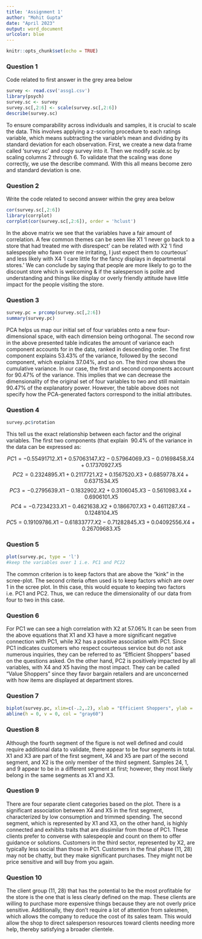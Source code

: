 ```yaml
---
title: 'Assignment 1'
author: "Mohit Gupta"
date: "April 2023"
output: word_document
urlcolor: blue
---
```


```r
knitr::opts_chunk$set(echo = TRUE)
```

### Question 1

Code related to first answer in the grey area below
```r
survey <- read.csv('assg1.csv')
library(psych)
survey.sc <- survey
survey.sc[,2:6] <- scale(survey.sc[,2:6])
describe(survey.sc)
```
To ensure comparability across individuals and samples, it is crucial to scale the data. This involves applying a z-scoring procedure to each ratings variable, which means subtracting the variable's mean and dividing by its standard deviation for each observation.
First, we create a new data frame called 'survey.sc' and copy survey into it. Then we modify scale.sc by scaling columns 2 through 6. To validate that the scaling was done correctly, we use the describe command. With this all means become zero and standard deviation is one. 

### Question 2

Write the code related to second answer within the grey area below
```r
cor(survey.sc[,2:6])
library(corrplot)
corrplot(cor(survey.sc[,2:6]), order = 'hclust')
```
In the above matrix we see that the variables have a fair amount of correlation. A few common themes can be seen like X1 'I never go back to a store that had treated me with disrespect' can be related with X2 'I find salespeople who fawn over me irritating, I just expect them to courteous' and less likely with X4 'I care little for the fancy displays in departmental stores.'
We can conclude by saying that people are more likely to go to the discount store which is welcoming & if the salesperson is polite and understanding and things like display or overly friendly attitude have little impact for the people visiting the store. 


### Question 3
```r
survey.pc = prcomp(survey.sc[,2:6])
summary(survey.pc)
```
PCA helps us map our initial set of four variables onto a new four-dimensional space, with each dimension being orthogonal. The second row in the above presented table indicates the amount of variance each component accounts for in the data, ranked in descending order. The first component explains 53.43% of the variance, followed by the second component, which explains 37.04%, and so on. The third row shows the cumulative variance. In our case, the first and second components account for 90.47% of the variance. This implies that we can decrease the dimensionality of the original set of four variables to two and still maintain 90.47% of the explanatory power. However, the table above does not specify how the PCA-generated factors correspond to the initial attributes.

### Question 4
```r
survey.pc$rotation
```
This tell us the exact relationship between each factor and the original variables. The first two components (that explain $~90.4\%$ of the variance in the data can be expressed as:

$$PC1 = -0.55491712 . X1 + 0.57063147 . X2 -0.57964069 . X3 -0.01698458 . X4 + 0.17370927 . X5$$
$$PC2 = 0.2324895 .X1 + 0.2117721 . X2 + 0.1567520 . X3 + 0.6859778 . X4 + 0.6371534 . X5 $$
$$PC3 = -0.2795639 . X1 -0.1832902 . X2 + 0.3106045 . X3 -0.5610983 . X4 + 0.6906101 . X5 $$
$$PC4 = -0.7234233 . X1 -0.4621638 . X2 + 0.1866707 .X3 + 0.4611287 . X4 -0.1248104 . X5 $$
$$PC5 = 0.19109786 .X1 -0.61833777 . X2 -0.71282845 . X3 + 0.04092556. X4 + 0.26709683 . X5 $$

### Question 5
```r
plot(survey.pc, type = 'l')
#keep the variables over 1 i.e. PC1 and PC22

```

The common criterion is to keep factors that are above the "kink" in the scree-plot.  The second criteria often used is to keep factors which are over 1 in the scree plot. In this case, this would equate to keeping two factors i.e. PC1 and PC2.  Thus, we can reduce the dimensionality of our data from four to two in this case.

### Question 6

For PC1 we can see a high correlation with X2 at 57.06%
It can be seen from the above equations that X1 and X3 have a more significant negative connection with PC1, while X2 has a positive association with PC1. Since PC1 indicates customers who respect courteous service but do not ask numerous inquiries, they can be referred to as "Efficient Shoppers" based on the questions asked. On the other hand, PC2 is positively impacted by all variables, with X4 and X5 having the most impact. They can be called "Value Shoppers" since they favor bargain retailers and are unconcerned with how items are displayed at department stores.


### Question 7
```r
biplot(survey.pc, xlim=c(-.2,.2), xlab = "Efficient Shoppers", ylab =  "Value Shoppers", ylim=c(-.15,.15))
abline(h = 0, v = 0, col = "gray60")
```


### Question 8
Although the fourth segment of the figure is not well defined and could require additional data to validate, there appear to be four segments in total. X1 and X3 are part of the first segment, X4 and X5 are part of the second segment, and X2 is the only member of the third segment. Samples 24, 1, and 9 appear to be in a different segment at first; however, they most likely belong in the same segments as X1 and X3.


### Question 9
There are four separate client categories based on the plot. There is a significant association between X4 and X5 in the first segment, characterized by low consumption and trimmed spending. The second segment, which is represented by X1 and X3, on the other hand, is highly connected and exhibits traits that are dissimilar from those of PC1. These clients prefer to converse with salespeople and count on them to offer guidance or solutions. Customers in the third sector, represented by X2, are typically less social than those in PC1. Customers in the final phase (11, 28) may not be chatty, but they make significant purchases. They might not be price sensitive and will buy from you again.


### Question 10
The client group (11, 28) that has the potential to be the most profitable for the store is the one that is less clearly defined on the map. These clients are willing to purchase more expensive things because they are not overly price sensitive. Additionally, they don't require a lot of attention from salesmen, which allows the company to reduce the cost of its sales team. This would allow the shop to direct salesperson resources toward clients needing more help, thereby satisfying a broader clientele.


